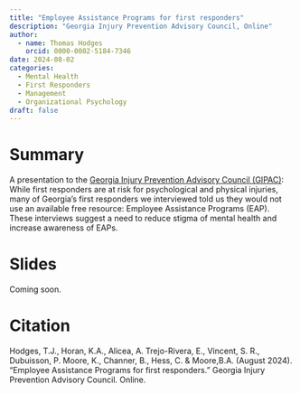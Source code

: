 ```yaml
---
title: "Employee Assistance Programs for first responders"
description: "Georgia Injury Prevention Advisory Council, Online"
author:
  - name: Thomas Hodges
    orcid: 0000-0002-5184-7346
date: 2024-08-02
categories: 
  - Mental Health
  - First Responders
  - Management
  - Organizational Psychology
draft: false
---
```


# Summary

A presentation to the [Georgia Injury Prevention Advisory Council (GIPAC)](https://dph.georgia.gov/health-topics/injury-prevention-program/georgia-injury-prevention-advisory-council-gipac): While first responders are at risk for psychological and physical injuries, many of Georgia's first responders we interviewed told us they would not use an available free resource: Employee Assistance Programs (EAP). These interviews suggest a need to reduce stigma of mental health and increase awareness of EAPs.

# Slides

Coming soon.

# Citation

Hodges, T.J., Horan, K.A., Alicea, A. Trejo-Rivera, E., Vincent, S. R., Dubuisson, P. Moore, K., Channer, B., Hess, C. & Moore,B.A. (August 2024). “Employee Assistance Programs for first responders.” Georgia Injury Prevention Advisory Council. Online.
